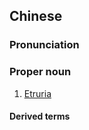 {{also|伊特鲁里亚}}
==Chinese==
{{zh-forms|s=伊特鲁里亚|gloss=-}}

===Pronunciation===
{{zh-pron
|m=Yītèlǔlǐyà
|c=ji1 dak6 lou5 lei5 aa3
|cat=pn
}}

===Proper noun===
{{zh-proper noun}}

# [[Etruria]]

====Derived terms====
{{zh-der|伊特魯里亞語}}

{{zh-cat|History|Countries}}